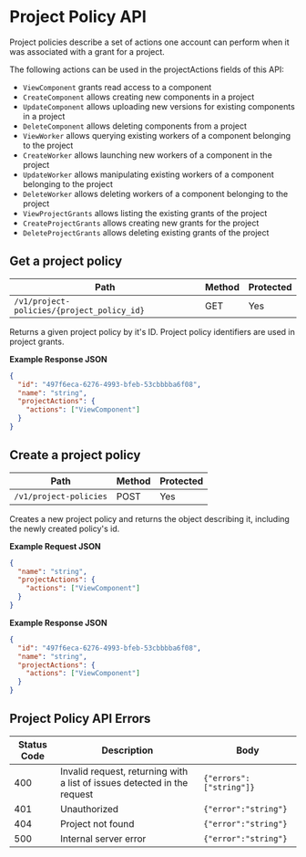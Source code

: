 # Project Policy API

Project policies describe a set of actions one account can perform when it was associated with a grant for a project.

The following actions can be used in the projectActions fields of this API:

- `ViewComponent` grants read access to a component
- `CreateComponent` allows creating new components in a project
- `UpdateComponent` allows uploading new versions for existing components in a project
- `DeleteComponent` allows deleting components from a project
- `ViewWorker` allows querying existing workers of a component belonging to the project
- `CreateWorker` allows launching new workers of a component in the project
- `UpdateWorker` allows manipulating existing workers of a component belonging to the project
- `DeleteWorker` allows deleting workers of a component belonging to the project
- `ViewProjectGrants` allows listing the existing grants of the project
- `CreateProjectGrants` allows creating new grants for the project
- `DeleteProjectGrants` allows deleting existing grants of the project

## Get a project policy

| Path                                       | Method | Protected |
| ------------------------------------------ | ------ | --------- |
| `/v1/project-policies/{project_policy_id}` | GET    | Yes       |

Returns a given project policy by it's ID. Project policy identifiers are used in project grants.

**Example Response JSON**

```json copy
{
  "id": "497f6eca-6276-4993-bfeb-53cbbbba6f08",
  "name": "string",
  "projectActions": {
    "actions": ["ViewComponent"]
  }
}
```

## Create a project policy

| Path                   | Method | Protected |
| ---------------------- | ------ | --------- |
| `/v1/project-policies` | POST   | Yes       |

Creates a new project policy and returns the object describing it, including the newly created policy's id.

**Example Request JSON**

```json copy
{
  "name": "string",
  "projectActions": {
    "actions": ["ViewComponent"]
  }
}
```

**Example Response JSON**

```json copy
{
  "id": "497f6eca-6276-4993-bfeb-53cbbbba6f08",
  "name": "string",
  "projectActions": {
    "actions": ["ViewComponent"]
  }
}
```

## Project Policy API Errors

| Status Code | Description                                                              | Body                    |
| ----------- | ------------------------------------------------------------------------ | ----------------------- |
| 400         | Invalid request, returning with a list of issues detected in the request | `{"errors":["string"]}` |
| 401         | Unauthorized                                                             | `{"error":"string"}`    |
| 404         | Project not found                                                        | `{"error":"string"}`    |
| 500         | Internal server error                                                    | `{"error":"string"}`    |
